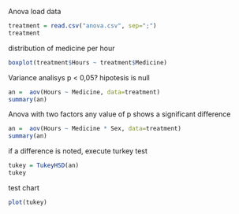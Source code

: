 
Anova
load data
```r
treatment = read.csv("anova.csv", sep=";")
treatment
```
distribution of medicine per hour 
```r
boxplot(treatment$Hours ~ treatment$Medicine)
```
Variance analisys 
p < 0,05?
hipotesis is null
```r
an =  aov(Hours ~ Medicine, data=treatment)
summary(an)
```
Anova with two factors
any value of p shows a significant difference
```r
an =  aov(Hours ~ Medicine * Sex, data=treatment)
summary(an)
```
if  a difference is noted, execute turkey test
```r
tukey = TukeyHSD(an)
tukey
```
test chart

```r
plot(tukey)
```
